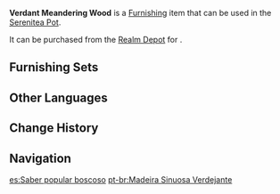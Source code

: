 {{Furnishing Infobox
|id             = 372339
|image          = Item Verdant Meandering Wood.png
|category       = Landform
|subcategory    = Tree
|quality        = 2
|adeptal_energy = 10
|load           = 750
|reduced_load   = 750
|description    = A common tree species in [[Sumeru]]. It gained the nickname "Meandering Wood" due to its wide area of distribution.<br />This tree has a vast root system and can draw upon nutrients deep in the soil, thus growing particularly verdant canopies.
|source1        = [[Realm Depot]]
}}
'''Verdant Meandering Wood''' is a [[Furnishing]] item that can be used in the [[Serenitea Pot]].

It can be purchased from the [[Realm Depot]] for {{Item|Realm Currency|30|x=40}}.

==Furnishing Sets==
{{Craft Usage}}

==Other Languages==
{{Other Languages
|default_hidden = 1
|en      = Verdant Meandering Wood
|zhs     = 修茂弥亘树
|zhs_rm  = Xiūmào Mígèn Shù
|zht     = 修茂彌亙樹
|zht_rm  = Xiūmào Mígèn Shù
|ja      = 「繁茂した連綿の木」
|ja_rm   = "Hanmo Shita Renmen no Ki"
|ko      = 울창하게 뻗은 나무
|ko_rm   = Ulchanghage Ppeodeun Namu
|es      = Saber popular boscoso
|fr      = Bois flâneur verdoyant
|ru      = Зелёное бродячее дерево
|th      = ต้นคดโค้งเขียวขจี
|th_rm   = 
|vi      = Cây Lan Trải Sum Suê
|de      = Üppig mäandernder Baum der Ewigkeit
|id      = Pohon Meliuk Hijau
|pt      = Madeira Sinuosa Verdejante
|tr      = Yeşil Kıvrımlı Kütük
|it      = Legno tortuoso verdeggiante
}}

==Change History==
{{Change History|3.2}}

==Navigation==
{{Furnishing Navbox|exterior}}

[[es:Saber popular boscoso]]
[[pt-br:Madeira Sinuosa Verdejante]]
